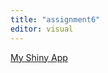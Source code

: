 ---
title: "assignment6"
editor: visual
---

[My Shiny App](http://nsb8q6-tamnala0briggs0megafu.shinyapps.io/Shinyapptrial?_ga=2.197479471.1882093857.1668795043-1559775249.1667932622)

